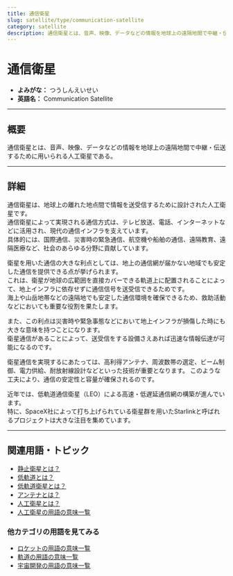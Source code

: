 ```yaml
---
title: 通信衛星
slug: satellite/type/communication-satellite
category: satellite
description: 通信衛星とは、音声、映像、データなどの情報を地球上の遠隔地間で中継・伝送するために用いられる人工衛星である。
---
```



<Head>
  <script type="application/ld+json">
    {`{
      "@context": "https://schema.org",
      "@type": "DefinedTerm",
      "name": "通信衛星",
      "inDefinedTermSet": "https://www.space-portal.org",
      "termCode": "satellite/type/communication-satellite",
      "description": "通信衛星とは、音声、映像、データなどの情報を地球上の遠隔地間で中継・伝送するために用いられる人工衛星である。",
      "url": "https://www.space-portal.org/docs/satellite/type/communication-satellite"
    }`}
  </script>
</Head>

# 通信衛星

- **よみがな：** つうしんえいせい  
- **英語名：** Communication Satellite  

---

## 概要

通信衛星とは、音声、映像、データなどの情報を地球上の遠隔地間で中継・伝送するために用いられる人工衛星である。

---

## 詳細

通信衛星は、地球上の離れた地点間で情報を送受信するために設計された人工衛星です。  
通信衛星によって実現される通信方式は、テレビ放送、電話、インターネットなどに活用され、現代の通信インフラを支えています。  
具体的には、国際通信、災害時の緊急通信、航空機や船舶の通信、遠隔教育、遠隔医療など、社会のあらゆる分野に貢献しています。 

衛星を用いた通信の大きな利点としては、地上の通信網が届かない地域でも安定した通信を提供できる点が挙げられます。  
これは、衛星が地球の広範囲を直接カバーできる軌道上に配置されることによって、地上インフラに依存せずに通信信号を送受信できるためです。  
海上や山岳地帯などの遠隔地でも安定した通信環境を確保できるため、救助活動などにおいても重要な役割を果たします。

また、この利点は災害時や緊急事態などにおいて地上インフラが損傷した時にも大きな意味を持つことになります。  
衛星通信があることによって、送受信をする設備さえあれば迅速な情報伝達が可能になるのです。

衛星通信を実現するにあたっては、高利得アンテナ、周波数帯の選定、ビーム制御、電力供給、耐放射線設計などといった技術が重要となります。
このような工夫により、通信の安定性と容量が確保されるのです。  

近年では、低軌道通信衛星（LEO）による高速・低遅延通信網の構築が進んでいます。  
特に、SpaceX社によって打ち上げられている衛星群を用いたStarlinkと呼ばれるプロジェクトは大きな注目を集めています。  


---

## 関連用語・トピック

- [静止衛星とは？](/docs/satellite/type/geostationary-sat)  
- [低軌道とは？](/docs/orbit/type/low-earth-orbit)  
- [低軌道衛星とは？](/docs/satellite/type/low-orbit-sat)  
- [アンテナとは？](/docs/communication/technology/antenna) 
- [人工衛星とは？](/docs/satellite/satellite)
- [人工衛星の用語の意味一覧](/docs/category/satellite)

### 他カテゴリの用語を見てみる
- [ロケットの用語の意味一覧](/docs/category/rocket)
- [軌道の用語の意味一覧](/docs/category/orbit)
- [宇宙開発の用語の意味一覧](/docs/category/glossary) 